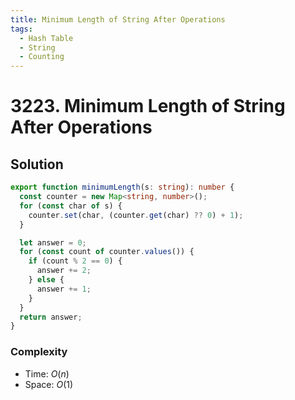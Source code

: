```yaml
---
title: Minimum Length of String After Operations
tags:
  - Hash Table
  - String
  - Counting
---
```


# 3223. Minimum Length of String After Operations

<Badges>
  <LevelBadge level="medium" />
  <TopicBadge name="Hash Table" slug="hash-table" />
  <TopicBadge name="String" slug="string" />
  <TopicBadge name="Counting" slug="counting" />
</Badges>

## Solution

```typescript filename="solution.ts" copy
export function minimumLength(s: string): number {
  const counter = new Map<string, number>();
  for (const char of s) {
    counter.set(char, (counter.get(char) ?? 0) + 1);
  }

  let answer = 0;
  for (const count of counter.values()) {
    if (count % 2 == 0) {
      answer += 2;
    } else {
      answer += 1;
    }
  }
  return answer;
}
```

### Complexity

- Time: $O(n)$
- Space: $O(1)$

<ProblemLink
  codingSite="leetcode"
  href="https://leetcode.com/problems/minimum-length-of-string-after-operations"
  title="Minimum Length of String After Operations"
/>
